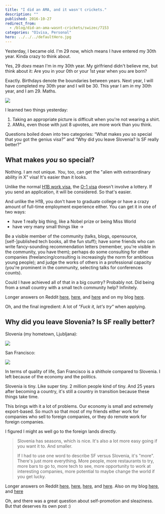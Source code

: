 ```yaml
---
title: "I did an AMA, and it wasn't crickets."
description: ""
published: 2016-10-27
redirect_from:
  - /blog/did-an-ama-wasnt-crickets/swizec/7153
categories: "O1visa, Personal"
hero: ../../../defaultHero.jpg
---
```


Yesterday, I became old. I'm 29 now, which means I have entered my 30th year. Kinda crazy to think about.

Yes, 29 _does_ mean I'm in my 30th year. My girlfriend didn't believe me, but think about it: Are you in your 0th or your 1st year when you are born?

Exactly. Birthdays denote the boundaries between years. Next year, I will have completed my 30th year and I will be 30. This year I am _in_ my 30th year, and I am 29. Maths.

![](https://swizec.com/wp-content/uploads/2016/10/ama.jpg)

I learned two things yesterday:

1.  Taking an appropriate picture is difficult when you're not wearing a shirt.
2.  AMAs, even those with just 8 upvotes, are more work than you think.

Questions boiled down into two categories: “What makes _you_ so special that you got the genius visa?” and “Why did you leave Slovenia? Is SF really better?”

## What makes _you_ so special?

Nothing. I am not unique. _You_, too, can get the "alien with extraordinary ability in X" visa! It's easier than it looks.

Unlike the normal [H1B work visa](https://en.wikipedia.org/wiki/H-1B_visa), the [O-1 visa](https://en.wikipedia.org/wiki/O_visa) doesn't involve a lottery. If you send an application, it will be considered. So that's easier.

And unlike the H1B, you don't have to graduate college or have a crazy amount of full-time employment experience either. You can get it in one of two ways:

- have 1 really big thing, like a Nobel prize or being Miss World
- have very many small things like →

Be a visible member of the community (talks, blogs, opensource, \[self-]published tech books, all the fun stuff); have some friends who can write fancy-sounding recommendation letters (remember, you're visible in the community, you have them); perhaps do some consulting for other companies (freelancing/consulting is increasingly the norm for ambitious young people); and judge the works of others in a professional capacity (you're prominent in the community, selecting talks for conferences counts).

Could I have achieved all of that in a big country? Probably not. Did being from a small country with a small tech community help? Infinitely.

Longer answers on Reddit [here](https://www.reddit.com/r/IAmA/comments/59c6el/im_29_been_coding_for_20_years_last_year_the_us/d97984z/), [here](https://www.reddit.com/r/IAmA/comments/59c6el/im_29_been_coding_for_20_years_last_year_the_us/d97dggd/), and [here](https://www.reddit.com/r/IAmA/comments/59c6el/im_29_been_coding_for_20_years_last_year_the_us/d97dwy9/) and on my blog [here](https://swizec.com/blog/how-i-got-a-visa-normally-reserved-for-nobel-laureates/).

Oh, and the final ingredient: A lot of _"Fuck it, let's try"_ when applying.

## Why did you leave Slovenia? Is SF really better?

Slovenia (my hometown, Ljubljana):

![](https://swizec.com/wp-content/uploads/2016/10/ljubljana.jpg)

San Francisco:

![](https://swizec.com/wp-content/uploads/2016/10/sanfrancisco.jpg)

In terms of quality of life, San Francisco is a shithole compared to Slovenia. I left because of the economy and the politics.

Slovenia is tiny. Like super tiny. 2 million people kind of tiny. And 25 years after becoming a country, it's still a country in transition because these things take time.

This brings with it a lot of problems. Our economy is small and extremely export-based. So much so that most of my friends either work for companies who sell to foreign companies, or they do remote work for foreign companies.

I figured I might as well go to the foreign lands directly.

> Slovenia has seasons, which is nice. It's also a lot more easy going if you want it to. And smaller.
>
> If I had to use one word to describe SF versus Slovenia, it's "more". There's just more everything. More people, more restaurants to try, more bars to go to, more tech to see, more opportunity to work at interesting companies, more potential to maybe change the world if you get lucky.

Longer answers on Reddit [here](https://www.reddit.com/r/IAmA/comments/59c6el/im_29_been_coding_for_20_years_last_year_the_us/d97nd5t/), [here](https://www.reddit.com/r/IAmA/comments/59c6el/im_29_been_coding_for_20_years_last_year_the_us/d97abou/), [here](https://www.reddit.com/r/IAmA/comments/59c6el/im_29_been_coding_for_20_years_last_year_the_us/d97dis2/), and [here](https://www.reddit.com/r/programming/comments/59c7gv/im_29_been_coding_for_20_years_last_year_the_us/d98cic1/). Also on my blog [here](https://swizec.com/blog/does-it-even-make-sense-to-move-to-san-francisco/), and [here](https://swizec.com/blog/its-good-to-be-back-but-i-still-dont-know-where-i-like-it-more/)

Oh, and there was a great question about self-promotion and sleaziness. But that deserves its own post :)
